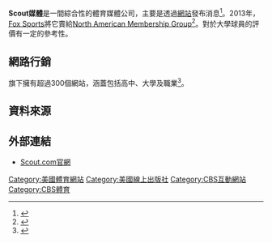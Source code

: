 {{expand|time=2015-04-11T07:59:40+00:00}}
{{Infobox dot-com company
| name     = Scout 媒體
| logo     = 
| company_type     = 電子媒體
| traded_as        = 
| foundation       = 
| dissolved        =
| location         = {{USA}}
| locations        = 
| incorporated     =
| area_served      = 
| key_people       = President：Ramsey McGrory<br>CEO：James Heckman
| industry         = 
| products         = 
| services         = 
| revenue          = 
| operating_income = 
| net_income       = 
| assets           = 
| equity           = 
| owner            =[[维亚康姆CBS|维亚康姆CBS]] 
| num_employees    = 
| parent           =[[CBS_(电视网)|CBS]] 
| divisions        = 
| subsid           = 
| url              = http://www.scout.com
| ipv6             =
| alexa            = {{Increase}} 2,350 ({{as of|2015|2|4|alt=February 2015}})<ref name="alexa">{{cite web |url=http://www.alexa.com/siteinfo/scout.com |title=Scout.com Site Info |publisher=[[Alexa_Internet|Alexa Internet]] |accessdate=4 February 2014 |archive-date=2016-03-04 |archive-url=https://web.archive.org/web/20160304220128/http://www.alexa.com/siteinfo/scout.com |dead-url=no }}</ref>
| website_type     =
| advertising      = 
| registration     = 
| num_users        =
| language         = 英语
| launch_date      = 
| current_status   = 
| screenshot       = 
| caption          = 
| footnotes        = 
| intl             =
}}

'''Scout媒體'''是一間綜合性的體育媒體公司，主要是透過[[網站|網站]]發布消息<ref name="scout1">{{cite web |url=http://www.scout.com/3/company.html |title=Company Overview |publisher=Scout.com |date= |accessdate=June 11, 2013 |archive-date=2015-03-31 |archive-url=https://web.archive.org/web/20150331003533/http://www.scout.com/3/company.html |dead-url=no }}</ref>。2013年，[[Fox_Sports|Fox Sports]]將它賣給[[North_American_Membership_Group|North American Membership Group]]<ref>{{Cite web |url=http://allthingsd.com/20131121/namg-confirms-it-has-bought-scout-from-fox-networks-group-in-content-roll-up-bid/ |title=NAMG Confirms It Has Bought Scout From Fox Networks Group in Dude-Focused Content Roll-Up Bid |accessdate=2015-04-11 |archive-date=2013-11-23 |archive-url=https://web.archive.org/web/20131123073810/http://allthingsd.com/20131121/namg-confirms-it-has-bought-scout-from-fox-networks-group-in-content-roll-up-bid/ |dead-url=no }}</ref>。對於大學球員的評價有一定的參考性。

==網路行銷==
旗下擁有超過300個網站，涵蓋包括高中、大學及職業<ref>{{cite web |url=http://newscorp.com/2012/06/28/news-corporation-announces-intent-to-pursue-separation-of-businesses-to-enhance-strategic-alignment-and-increase-operational-flexibility/ |title=FIM acquisition of Scout.com |publisher=http://newscorp.com/ |date= |accessdate=November 19, 2013 |archive-date=2015-04-14 |archive-url=https://web.archive.org/web/20150414081225/http://newscorp.com/2012/06/28/news-corporation-announces-intent-to-pursue-separation-of-businesses-to-enhance-strategic-alignment-and-increase-operational-flexibility/ |dead-url=no }}</ref>。

==資料來源==
{{Reflist}}

==外部連結==
* [http://www.scout.com/ Scout.com官網]{{Wayback|url=http://www.scout.com/ |date=20150411113100 }}

{{DEFAULTSORT:Scout.Com}}
[[Category:美國體育網站|Category:美國體育網站]]
[[Category:美國線上出版社|Category:美國線上出版社]]
[[Category:CBS互動網站|Category:CBS互動網站]]
[[Category:CBS體育|Category:CBS體育]]

{{website-stub}}
{{sport-stub}}